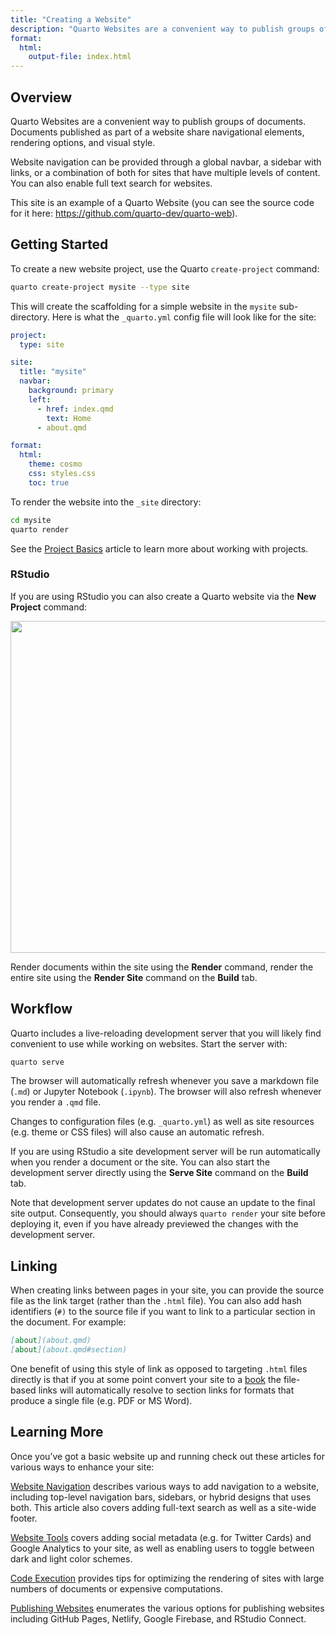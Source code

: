 ```yaml
---
title: "Creating a Website"
description: "Quarto Websites are a convenient way to publish groups of documents. Document published as part of a website share navigational elements, rendering options, and visual style."
format: 
  html:
    output-file: index.html
---
```


## Overview

Quarto Websites are a convenient way to publish groups of documents. Documents published as part of a website share navigational elements, rendering options, and visual style.

Website navigation can be provided through a global navbar, a sidebar with links, or a combination of both for sites that have multiple levels of content. You can also enable full text search for websites.

This site is an example of a Quarto Website (you can see the source code for it here: <https://github.com/quarto-dev/quarto-web>).

## Getting Started

To create a new website project, use the Quarto `create-project` command:

``` bash
quarto create-project mysite --type site
```

This will create the scaffolding for a simple website in the `mysite` sub-directory. Here is what the `_quarto.yml` config file will look like for the site:

``` yaml
project:
  type: site

site:
  title: "mysite"
  navbar:
    background: primary
    left:
      - href: index.qmd
        text: Home
      - about.qmd

format:
  html:
    theme: cosmo
    css: styles.css
    toc: true
```

To render the website into the `_site` directory:

``` bash
cd mysite
quarto render
```

See the [Project Basics](../projects/quarto-projects.qmd) article to learn more about working with projects.

### RStudio

If you are using RStudio you can also create a Quarto website via the **New Project** command:

![](images/rstudio-new-website.png){.border width="531"}

Render documents within the site using the **Render** command, render the entire site using the **Render Site** command on the **Build** tab.

## Workflow

Quarto includes a live-reloading development server that you will likely find convenient to use while working on websites. Start the server with:

``` bash
quarto serve
```

The browser will automatically refresh whenever you save a markdown file (`.md`) or Jupyter Notebook (`.ipynb`). The browser will also refresh whenever you render a `.qmd` file.

Changes to configuration files (e.g. `_quarto.yml`) as well as site resources (e.g. theme or CSS files) will also cause an automatic refresh.

If you are using RStudio a site development server will be run automatically when you render a document or the site. You can also start the development server directly using the **Serve Site** command on the **Build** tab.

Note that development server updates do not cause an update to the final site output. Consequently, you should always `quarto render` your site before deploying it, even if you have already previewed the changes with the development server.

## Linking

When creating links between pages in your site, you can provide the source file as the link target (rather than the `.html` file). You can also add hash identifiers (`#)` to the source file if you want to link to a particular section in the document. For example:

``` markdown
[about](about.qmd)
[about](about.qmd#section)
```

One benefit of using this style of link as opposed to targeting `.html` files directly is that if you at some point convert your site to a [book](../books/book-basics.qmd) the file-based links will automatically resolve to section links for formats that produce a single file (e.g. PDF or MS Word).

## Learning More

Once you've got a basic website up and running check out these articles for various ways to enhance your site:

[Website Navigation](website-navigation.qmd) describes various ways to add navigation to a website, including top-level navigation bars, sidebars, or hybrid designs that uses both. This article also covers adding full-text search as well as a site-wide footer.

[Website Tools](website-tools.qmd) covers adding social metadata (e.g. for Twitter Cards) and Google Analytics to your site, as well as enabling users to toggle between dark and light color schemes.

[Code Execution](../projects/code-execution.qmd) provides tips for optimizing the rendering of sites with large numbers of documents or expensive computations.

[Publishing Websites](publishing-websites.qmd) enumerates the various options for publishing websites including GitHub Pages, Netlify, Google Firebase, and RStudio Connect.
